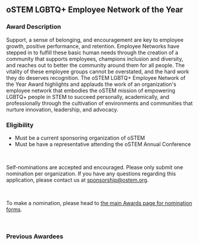 
<SiteLayout title="Awards - LGBTQ+ Employee Network" accent="apricot">

<div>

## oSTEM LGBTQ+ Employee Network of the Year

### Award Description

Support, a sense of belonging, and encouragement are key to employee growth,
positive performance, and retention. Employee Networks have stepped in to
fulfill these basic human needs through the creation of a community that
supports employees, champions inclusion and diversity, and reaches out to better
the community around them for all people. The vitality of these employee groups
cannot be overstated, and the hard work they do deserves recognition. The oSTEM
LGBTQ+ Employee Network of the Year Award highlights and applauds the work of an
organization's employee network that embodies the oSTEM mission of empowering
LGBTQ+ people in STEM to succeed personally, academically, and professionally
through the cultivation of environments and communities that nurture innovation,
leadership, and advocacy.

### Eligibility

- Must be a current sponsoring organization of oSTEM
- Must be have a representative attending the oSTEM Annual Conference

<br />

Self-nominations are accepted and encouraged. Please only submit one nomination
per organization. If you have any questions regarding this application, please
contact us at sponsorship@ostem.org.

<br />

To make a nomination, please head to [the main Awards page for nomination forms](.#sponsor-awards).

</div>

<br />

<div>

### Previous Awardees

<div className="grid gap-8 md:grid-cols-2 my-1">
  <AwardeeCard
    awardeeName="Pride at Accenture"
    awardYear={2022}
    profileImg="/images/awards/employee-network-award/pride-at-accenture-logo.jpg"
    altDesc="logo of Pride at Accenture"
    width={300}
    height={180}
  />
  <AwardeeCard
    awardeeName="Boeing Employees Pride Alliance"
    awardYear={2021}
    profileImg="/images/awards/employee-network-award/Boeing-BEPA-logo.jpg"
    altDesc="logo of Boeing Employees Pride Alliance"
    width={300}
    height={89}
  />
  <AwardeeCard
    awardeeName="National Grid"
    awardYear={2020}
    profileImg="/images/awards/employee-network-award/national-grid-2020.jpeg"
    altDesc="logo of National Grid"
    width={200}
    height={200}
  />
  <AwardeeCard
    awardeeName="Merck Rainbow Alliance"
    awardYear={2019}
    profileImg="/images/awards/employee-network-award/merck-2019.png"
    altDesc="logo of Merck Rainbow Alliance"
    width={200}
    height={94}
  />
</div>

</div>

</SiteLayout>
